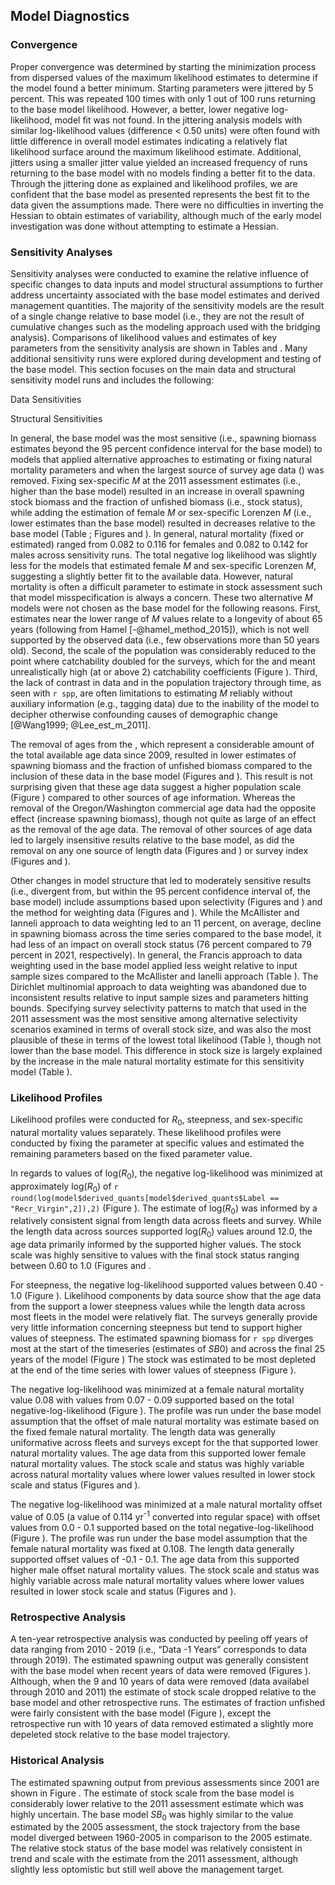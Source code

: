 ## Model Diagnostics

### Convergence

Proper convergence was determined by starting the minimization process from dispersed values of the maximum likelihood estimates to determine if the model found a better minimum. Starting parameters were jittered by 5 percent. This was repeated 100 times with only 1 out of 100 runs returning to the base model likelihood. However, a better, lower negative log-likelihood, model fit was not found. In the jittering analysis models with similar log-likelihood values (difference < 0.50 units) were often found with little difference in overall model estimates indicating a relatively flat likelihood surface around the maximum likelihood estimate. Additional, jitters using a smaller jitter value yielded an increased frequency of runs returning to the base model with no models finding a better fit to the data. Through the jittering done as explained and likelihood profiles, we are confident that the base model as presented represents the best fit to the data given the assumptions made. There were no difficulties in inverting the Hessian to obtain estimates of variability, although much of the early model investigation was done without attempting to estimate a Hessian.

### Sensitivity Analyses

Sensitivity analyses were conducted to examine the relative influence of specific changes to data inputs and model structural assumptions to further address uncertainty associated with the base model estimates and derived management quantities.  The majority of the sensitivity models are the result of a single change relative to base model (i.e., they are not the result of cumulative changes such as the modeling approach used with the bridging analysis). Comparisons of likelihood values and estimates of key parameters from the sensitivity analysis are shown in Tables \ref{tab:sensitivities1} and \ref{tab:sensitivities2}. Many additional sensitivity runs were explored during development and testing of the base model. This section focuses on the main data and structural sensitivity model runs and includes the following:

Data Sensitivities

\begin{enumerate}
   
  \item Remove California commercial length data
  
  \item Remove Oregon/Washington commercial length data
  
  \item Remove \gls{s-aslope} length data
  
  \item Remove \gls{s-tri} length data
  
  \item Remove \gls{s-nwslope} length data
  
  \item Remove \gls{s-wcgbt} length data
  
  \item Remove California commercial age data
  
  \item Remove Oregon/Washington commercial age data
  
  \item Remove \gls{s-nwslope} age data
  
  \item Remove \gls{s-wcgbt} age data
  
  \item Remove \gls{s-aslope} index
  
  \item Remove \gls{s-tri} index
  
  \item Remove \gls{s-nwslope} index
  
  \item Remove \gls{s-wcgbt} index
  
\end{enumerate}

Structural Sensitivities

\begin{enumerate}
   
  \item Estimate Lorenzen natural mortality ($M$) by sex with the change of $M$ occurring at approximately age-at-50-percent maturity of 10 years old

  \item Allow the model to estimate female $M$

  \item Fix $M$ values by sex at the estimates from the 2011 assessment of `r spp`
  
  \item Fix $M$ values for each sex at the median of the prior distribution (0.108)
  
  \item Mirror the selectivity by sex for the California and Oregon/Washington fishing fleets

  \item Assume the 2011 parameterization of fishery selectivity

  \item Assume the 2011 parameterization of survey selectivity

  \item Fix the \gls{s-nwslope} female selectivity to asymptote at 1.0

  \item Assume the 2011 length-at-maturity estimate
  
  \item No estimation of recruitment deviations
  
  \item Use of the McAllister and Ianelli method for data-weighting (Table \ref{tab:dw})
  
  \item Use of the Dirichlet Multinomial method for data-weighting (Table \ref{tab:dw}) and
  
  \item Fix the extra standard deviation parameters for the \gls{s-aslope}, \gls{s-nwslope}, and \gls{s-tri} at a near negligible level (0.01)

\end{enumerate}

In general, the base model was the most sensitive (i.e., spawning biomass estimates beyond the 95 percent confidence interval for the base model) to models that applied alternative approaches to estimating or fixing natural mortality parameters and when the largest source of survey age data (\gls{s-wcgbt}) was removed. Fixing sex-specific $M$ at the 2011 assessment estimates (i.e., higher than the base model) resulted in an increase in overall spawning stock biomass and the fraction of unfished biomass (i.e., stock status), while adding the estimation of female $M$ or sex-specific Lorenzen $M$ (i.e., lower estimates than the base model) resulted in decreases relative to the base model (Table \ref{tab:sensitivities2}; Figures \ref{fig:sens-m-ssb} and \ref{fig:sens-m-relssb}). In general, natural mortality (fixed or estimated) ranged from 0.082 to 0.116 for females and 0.082 to 0.142 for males across sensitivity runs. The total negative log likelihood was slightly less for the models that estimated female $M$ and sex-specific Lorenzen $M$, suggesting a slightly better fit to the available data. However, natural mortality is often a difficult parameter to estimate in stock assessment such that model misspecification is always a concern. These two alternative $M$ models were not chosen as the base model for the following reasons. First, estimates near the lower range of $M$ values relate to a longevity of about 65 years (following from Hamel [-@hamel_method_2015]), which is not well supported by the observed data (i.e., few observations more than 50 years old). Second, the scale of the population was considerably reduced to the point where catchability doubled for the surveys, which for the \gls{s-wcgbt} and \gls{s-nwslope} meant unrealistically high (at or above 2) catchability coefficients (Figure \ref{fig:sens-m-survQ}). Third, the lack of contrast in data and in the population trajectory through time, as seen with `r spp`, are often limitations to estimating $M$ reliably without auxiliary information (e.g., tagging data) due to the inability of the model to decipher otherwise confounding causes of demographic change [@Wang1999; @Lee_est_m_2011].

The removal of ages from the \gls{s-wcgbt}, which represent a considerable amount of the total available age data since 2009, resulted in lower estimates of spawning biomass and the fraction of unfished biomass compared to the inclusion of these data in the base model (Figures \ref{fig:sens-age-ssb} and \ref{fig:sens-age-relssb}). This result is not surprising given that these age data suggest a higher population scale (Figure \ref{fig:r0-profile}) compared to other sources of age information. Whereas the removal of the Oregon/Washington commercial age data had the opposite effect (increase spawning biomass), though not quite as large of an effect as the removal of the \gls{s-wcgbt} age data. The removal of other sources of age data led to largely insensitive results relative to the base model, as did the removal on any one source of length data (Figures \ref{fig:sens-length-ssb} and \ref{fig:sens-length-relssb}) or survey index (Figures \ref{fig:sens-index-ssb} and \ref{fig:sens-index-relssb}).   

Other changes in model structure that led to moderately sensitive results (i.e., divergent from, but within the 95 percent confidence interval of, the base model) include assumptions based upon selectivity (Figures \ref{fig:sens-select-ssb} and \ref{fig:sens-select-relssb}) and the method for weighting data (Figures \ref{fig:sens-biodata-ssb} and \ref{fig:sens-biodata-relssb}). While the McAllister and Ianneli approach to data weighting led to an 11 percent, on average, decline in spawning biomass across the time series compared to the base model, it had less of an impact on overall stock status (76 percent compared to 79 percent in 2021, respectively). In general, the Francis approach to data weighting used in the base model applied less weight relative to input sample sizes compared to the McAllister and Ianelli approach (Table \ref{tab:dw}). The Dirichlet multinomial approach to data weighting was abandoned due to inconsistent results relative to input sample sizes and parameters hitting bounds. Specifying survey selectivity patterns to match that used in the 2011 assessment was the most sensitive among alternative selectivity scenarios examined in terms of overall stock size, and was also the most plausible of these in terms of the lowest total likelihood (Table \ref{tab:sensitivities2}), though not lower than the base model. This difference in stock size is largely explained by the increase in the male natural mortality estimate for this sensitivity model (Table \ref{tab:sensitivities2}).  

### Likelihood Profiles

Likelihood profiles were conducted for $R_0$, steepness, and sex-specific natural mortality values separately. These likelihood profiles were conducted by fixing the parameter at specific values and estimated the remaining parameters based on the fixed parameter value.

In regards to values of log($R_0$), the negative log-likelihood was minimized at approximately log($R_0$) of `r round(log(model$derived_quants[model$derived_quants$Label == "Recr_Virgin",2]),2)`  (Figure \ref{fig:r0-profile}).  The estimate of log($R_0$) was informed by a relatively consistent signal from length data across fleets and survey. While the length data across sources supported log($R_0$) values around 12.0, the age data primarily informed by the \gls{s-wcgbt} supported higher values.  The stock scale was highly sensitive to values with the final stock status ranging between 0.60 to 1.0 (Figures \ref{fig:r0-ssb} and \ref{fig:r0-depl}.

For steepness, the negative log-likelihood supported values between 0.40 - 1.0 (Figure \ref{fig:r0-profile}).  Likelihood components by data source show that the  age data from the \gls{s-wcgbt} support a lower steepness values while the length data across most fleets in the model were relatively flat.  The surveys generally provide very little information concerning steepness but tend to support higher values of steepness. The estimated spawning biomass for `r spp` diverges most at the start of the timeseries (estimates of $SB0$) and across the final 25 years of the model (Figure \ref{fig:h-ssb})  The stock was estimated to be most depleted at the end of the time series with lower values of steepness (Figure \ref{fig:h-depl}).

The negative log-likelihood was minimized at a female natural mortality value 0.08 with values from 0.07 - 0.09 supported based on the total negative-log-likelihood (Figure \ref{fig:m-profile}). The profile was run under the base model assumption that the offset of male natural mortality was estimate based on the fixed female natural mortality.  The length data was generally uniformative across fleets and surveys except for the \gls{s-aslope} that supported lower natural mortality values. The age data from this \gls{s-wcgbt} supported lower female natural mortality values. The stock scale and status was highly variable across natural mortality values where lower values resulted in lower stock scale and status (Figures \ref{fig:m-ssb} and \ref{fig:m-depl}).

The negative log-likelihood was minimized at a male natural mortality offset value of 0.05 (a value of 0.114 yr^-1^ converted into regular space) with offset values from 0.0 - 0.1 supported based on the total negative-log-likelihood (Figure \ref{fig:m-male-profile}). The profile was run under the base model assumption that the female natural mortality was fixed at 0.108.  The length data generally supported offset values of -0.1 - 0.1. The age data from this \gls{s-wcgbt} supported higher male offset natural mortality values. The stock scale and status was highly variable across male natural mortality values where lower values resulted in lower stock scale and status (Figures \ref{fig:m-male-ssb} and \ref{fig:m-male-depl}). 

### Retrospective Analysis

A ten-year retrospective analysis was conducted by peeling off years of data ranging from 2010 - 2019 (i.e., "Data -1 Years" corresponds to data through 2019). The estimated spawning output was generally consistent with the base model when recent years of data were removed (Figures \ref{fig:retro-ssb}). Although, when the 9 and 10 years of data were removed (data availabel through 2010 and 2011) the estimate of stock scale dropped relative to the base model and other retrospective runs. The estimates of fraction unfished were fairly consistent with the base model (Figure \ref{fig:retro-depl}), except the retrospective run with 10 years of data removed estimated a slightly more depeleted stock relative to the base model trajectory.

### Historical Analysis

The estimated spawning output from previous assessments since 2001 are shown in Figure \ref{fig:past-assess}. The estimate of stock scale from the base model is considerably lower relative to the 2011 assessment estimate which was highly uncertain. The base model $SB_0$ was highly similar to the value estimated by the 2005 assessment, the stock trajectory from the base model diverged between 1960-2005 in comparison to the 2005 estimate. The relative stock status of the base model was relatively consistent in trend and scale with the estimate from the 2011 assessment, although slightly less optomistic but still well above the management target.  
